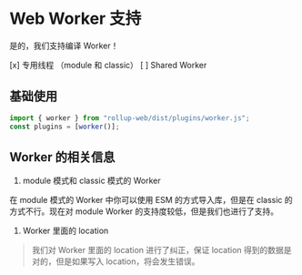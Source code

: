 
# Web Worker 支持

是的，我们支持编译 Worker！

[x] 专用线程 （module 和 classic）
[ ] Shared Worker

## 基础使用

```ts
import { worker } from "rollup-web/dist/plugins/worker.js";
const plugins = [worker()];
```

## Worker 的相关信息

1. module 模式和 classic 模式的 Worker

在 module 模式的 Worker 中你可以使用 ESM 的方式导入库，但是在 classic 的方式不行。现在对 module Worker 的支持度较低，但是我们也进行了支持。

1. Worker 里面的 location

> 我们对 Worker 里面的 location 进行了纠正，保证 location 得到的数据是对的，但是如果写入 location，将会发生错误。
